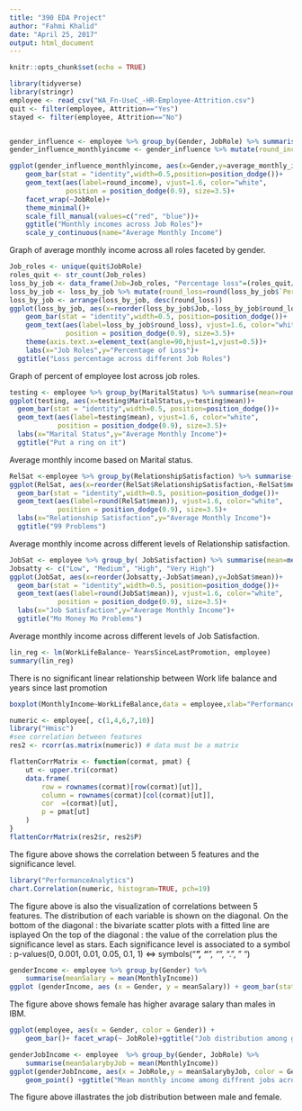 ```yaml
---
title: "390 EDA Project"
author: "Fahmi Khalid"
date: "April 25, 2017"
output: html_document
---
```


```r
knitr::opts_chunk$set(echo = TRUE)

library(tidyverse)
library(stringr)
employee <- read_csv("WA_Fn-UseC_-HR-Employee-Attrition.csv")
quit <- filter(employee, Attrition=="Yes")
stayed <- filter(employee, Attrition=="No")


gender_influence <- employee %>% group_by(Gender, JobRole) %>% summarise(average_monthly_income=mean(MonthlyIncome))
gender_influence_monthlyincome <- gender_influence %>% mutate(round_income=round(average_monthly_income))

ggplot(gender_influence_monthlyincome, aes(x=Gender,y=average_monthly_income, color=Gender))+
    geom_bar(stat = "identity",width=0.5,position=position_dodge())+
    geom_text(aes(label=round_income), vjust=1.6, color="white",
              position = position_dodge(0.9), size=3.5)+
    facet_wrap(~JobRole)+
    theme_minimal()+
    scale_fill_manual(values=c("red", "blue"))+
    ggtitle("Monthly incomes across Job Roles")+
    scale_y_continuous(name="Average Monthly Income")

```

Graph of average monthly income across all roles faceted by gender.

```r

Job_roles <- unique(quit$JobRole)
roles_quit <- str_count(Job_roles)
loss_by_job <- data_frame(Job=Job_roles, "Percentage loss"=(roles_quit/1470)*100)
loss_by_job <- loss_by_job %>% mutate(round_loss=round(loss_by_job$`Percentage loss`,digits=2))
loss_by_job <- arrange(loss_by_job, desc(round_loss))
ggplot(loss_by_job, aes(x=reorder(loss_by_job$Job,-loss_by_job$round_loss),y=loss_by_job$round_loss))+
    geom_bar(stat = "identity",width=0.5, position=position_dodge())+
    geom_text(aes(label=loss_by_job$round_loss), vjust=1.6, color="white",
              position = position_dodge(0.9), size=3.5)+
    theme(axis.text.x=element_text(angle=90,hjust=1,vjust=0.5))+
    labs(x="Job Roles",y="Percentage of Loss")+
  ggtitle("Loss percentage across different Job Roles")


```
Graph of percent of employee lost across job roles.

```r
testing <- employee %>% group_by(MaritalStatus) %>% summarise(mean=round(mean(MonthlyIncome),digits=0))
ggplot(testing, aes(x=testing$MaritalStatus,y=testing$mean))+
  geom_bar(stat = "identity",width=0.5, position=position_dodge())+
  geom_text(aes(label=testing$mean), vjust=1.6, color="white",
            position = position_dodge(0.9), size=3.5)+
  labs(x="Marital Status",y="Average Monthly Income")+
  ggtitle("Put a ring on it")

```

Average monthly income based on Marital status.



```r

RelSat <-employee %>% group_by(RelationshipSatisfaction) %>% summarise(mean=mean(MonthlyIncome))
ggplot(RelSat, aes(x=reorder(RelSat$RelationshipSatisfaction,-RelSat$mean),y=RelSat$mean))+
  geom_bar(stat = "identity",width=0.5, position=position_dodge())+
  geom_text(aes(label=round(RelSat$mean)), vjust=1.6, color="white",
            position = position_dodge(0.9), size=3.5)+
  labs(x="Relationship Satisfaction",y="Average Monthly Income")+
  ggtitle("99 Problems")

```
Average monthly income across different levels of Relationship satisfaction.

```r

JobSat <- employee %>% group_by( JobSatisfaction) %>% summarise(mean=mean(MonthlyIncome))
Jobsatty <- c("Low", "Medium", "High", "Very High")
ggplot(JobSat, aes(x=reorder(Jobsatty,-JobSat$mean),y=JobSat$mean))+
  geom_bar(stat = "identity",width=0.5, position=position_dodge())+
  geom_text(aes(label=round(JobSat$mean)), vjust=1.6, color="white",
            position = position_dodge(0.9), size=3.5)+
  labs(x="Job Satisfaction",y="Average Monthly Income")+
  ggtitle("Mo Money Mo Problems")


```

Average monthly income across different levels of Job Satisfaction.

```r
lin_reg <- lm(WorkLifeBalance~ YearsSinceLastPromotion, employee)
summary(lin_reg)
```
There is no significant linear relationship between Work life balance and years since last promotion 
```r
boxplot(MonthlyIncome~WorkLifeBalance,data = employee,xlab="PerformanceRating", ylab="MonthlyIncome")
```

```r
numeric <- employee[, c(1,4,6,7,10)]
library("Hmisc")
#see correlation between features 
res2 <- rcorr(as.matrix(numeric)) # data must be a matrix 

flattenCorrMatrix <- function(cormat, pmat) {
    ut <- upper.tri(cormat)
    data.frame(
        row = rownames(cormat)[row(cormat)[ut]],
        column = rownames(cormat)[col(cormat)[ut]],
        cor  =(cormat)[ut],
        p = pmat[ut]
    )
}
flattenCorrMatrix(res2$r, res2$P)


```
The figure above shows the correlation between 5 features and the significance level. 

```r
library("PerformanceAnalytics")
chart.Correlation(numeric, histogram=TRUE, pch=19)
```
The figure above is also the visualization of correlations between 5 features. 
The distribution of each variable is shown on the diagonal.
On the bottom of the diagonal : the bivariate scatter plots with a fitted line are isplayed
On the top of the diagonal : the value of the correlation plus the significance level as stars. 
Each significance level is associated to a symbol : p-values(0, 0.001, 0.01, 0.05, 0.1, 1) <=> symbols(“***”, “**”, “*”, “.”, " “)

```r
genderIncome <- employee %>% group_by(Gender) %>%
    summarise(meanSalary = mean(MonthlyIncome))
ggplot (genderIncome, aes (x = Gender, y = meanSalary)) + geom_bar(stat ="identity") + ggtitle("Mean monthly income between gender ")
```
The figure above shows female has higher avarage salary than males in IBM.

```r

ggplot(employee, aes(x = Gender, color = Gender)) +
    geom_bar()+ facet_wrap(~ JobRole)+ggtitle("Job distribution among gender")+ ggtitle("Job distribution across gender ")
```

```r
genderJobIncome <- employee  %>% group_by(Gender, JobRole) %>%
    summarise(meanSalarybyJob = mean(MonthlyIncome))
ggplot(genderJobIncome, aes(x = JobRole,y = meanSalarybyJob, color = Gender)) +
    geom_point() +ggtitle("Mean monthly income among diffrent jobs across gender ")
```
The figure above illastrates the job distribution between male and female.